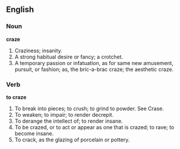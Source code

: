 ==English==

===Noun===

'''craze'''

#Craziness; insanity.
#A strong habitual desire or fancy; a crotchet.
#A temporary passion or infatuation, as for same new amusement, pursuit, or fashion; as, the bric-a-brac craze; the aesthetic craze.

===Verb===

'''to craze'''

#To break into pieces; to crush; to grind to powder. See Crase.
#To weaken; to impair; to render decrepit.
#To derange the intellect of; to render insane.
#To be crazed, or to act or appear as one that is crazed; to rave; to become insane.
#To crack, as the glazing of porcelain or pottery.